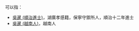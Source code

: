 '''{{PAGENAME}}'''可以指：
* [[吳暹_(順治進士)|吳暹 (順治進士)]]，湖廣孝感籍，保寧守禦所人，順治十二年進士
* [[吳暹_(越南人)|吳暹 (越南人)]]，越南人
{{disamb|xian|cat=二字吴姓人名消歧义}}